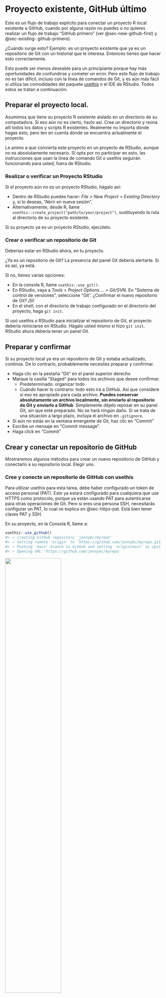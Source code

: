 # Proyecto existente, GitHub último {#sec-existing-github-last}

Este es un flujo de trabajo explícito para conectar un proyecto R local existente a GitHub, cuando por alguna razón no puedes o no quieres realizar un flujo de trabajo "GitHub primero" (ver @sec-new-github-first) y @sec-existing- github-primero).

¿Cuándo surge esto? Ejemplo: es un proyecto existente que ya es un repositorio de Git con un historial que le interesa. Entonces tienes que hacer esto correctamente.

Esto puede ser menos deseable para un principiante porque hay más oportunidades de confundirse y cometer un error. Pero este flujo de trabajo no es tan difícil, incluso con la línea de comandos de Git, y es aún más fácil si utiliza las comodidades del paquete [usethis](https://cran.r-project.org/package=usethis) o el IDE de RStudio. Todos estos se tratan a continuación.

## Preparar el proyecto local.

Asumimos que tiene su proyecto R existente aislado en un directorio de su computadora. Si eso aún no es cierto, hazlo así. Cree un directorio y reúna allí todos los datos y scripts R existentes. Realmente no importa dónde hagas esto, pero ten en cuenta dónde se encuentra actualmente el proyecto.

Le animo a que convierta este proyecto en un proyecto de RStudio, aunque no es absolutamente necesario. Si opta por no participar en esto, las instrucciones que usan la línea de comando Git o usethis seguirán funcionando para usted, fuera de RStudio.

### Realizar o verificar un Proyecto RStudio

Si el proyecto aún no es un proyecto RStudio, hágalo así:

-   Dentro de RStudio puedes hacer: *File \> New Project \> Existing Directory* y, si lo deseas, "Abrir en nueva sesión".
-   Alternativamente, desde R, llame `usethis::create_project("path/to/your/project")`, sustituyendo la ruta al directorio de su proyecto existente.

Si su proyecto ya es un proyecto RStudio, ejecútelo.

### Crear o verificar un repositorio de Git

Deberías estar en RStudio ahora, en tu proyecto.

¿Ya es un repositorio de Git? La presencia del panel Git debería alertarte. Si es así, ya está.

Si no, tienes varias opciones:

-   En la consola R, llame `usethis::use_git()`.
-   En RStudio, vaya a *Tools \> Project Options ... \> Git/SVN*. En "Sistema de control de versiones", seleccione "Git". ¿Confirmar el nuevo repositorio de Git? ¡Sí!
-   En el shell, con el directorio de trabajo configurado en el directorio del proyecto, haga `git init`.

Si usó usethis o RStudio para inicializar el repositorio de Git, el proyecto debería reiniciarse en RStudio. Hágalo usted mismo si hizo `git init`. RStudio ahora debería tener un panel Git.

## Preparar y confirmar

Si su proyecto local ya era un repositorio de Git y estaba actualizado, continúe. De lo contrario, probablemente necesites preparar y confirmar.

-   Haga clic en la pestaña "Git" en el panel superior derecho
-   Marque la casilla "Staged" para todos los archivos que desee confirmar.
    -   Predeterminado: organizar todo
    -   Cuándo hacer lo contrario: todo esto irá a GitHub. Así que considere si eso es apropiado para cada archivo. **Puedes conservar absolutamente un archivo localmente, sin enviarlo al repositorio de Git y enviarlo a GitHub**. Simplemente déjelo reposar en su panel Git, sin que esté preparado. No se hará ningún daño. Si se trata de una situación a largo plazo, incluya el archivo en `.gitignore`.
-   Si aún no estás en la ventana emergente de Git, haz clic en "Commit"
-   Escribe un mensaje en "Commit message".
-   Haga click en "Commit"

## Crear y conectar un repositorio de GitHub

Mostraremos algunos métodos para crear un nuevo repositorio de GitHub y conectarlo a su repositorio local. Elegir uno.

### Cree y conecte un repositorio de GitHub con usethis

Para utilizar usethis para esta tarea, debe haber configurado un token de acceso personal (PAT). Esto ya estará configurado para cualquiera que use HTTPS como protocolo, porque ya están usando PAT para autenticarse para otras operaciones de Git. Pero si eres una persona SSH, necesitarás configurar un PAT, lo cual se explica en @sec-https-pat. Está bien tener claves PAT y SSH.

En su proyecto, en la Consola R, llame a:

```r
usethis::use_github()
#> ✓ Creating GitHub repository 'jennybc/myrepo'
#> ✓ Setting remote 'origin' to 'https://github.com/jennybc/myrepo.git'
#> ✓ Pushing 'main' branch to GitHub and setting 'origin/main' as upstream branch
#> ✓ Opening URL 'https://github.com/jennybc/myrepo'
```

![](img/use_github.jpeg){fig-alt="usethis::use_github() connects a local repo to a new GitHub repo." fig-align="center" width="60%"}

`usethis::use_github()` hace lo siguiente:

-   Crea un nuevo repositorio en GitHub.
-   Configura ese nuevo repositorio como el remoto `origin` para el repositorio local.
-   Configura tu rama local predeterminada (por ejemplo, `main`) para rastrear la misma en `origin` y realiza un envío inicial.
-   Abre el nuevo repositorio en tu navegador.

### Cree y conecte un repositorio de GitHub sin usar esto

Primero, necesitas crear un nuevo repositorio en GitHub.

```r
dat <- list(
  repository_name_text = glue::glue("
    Idealmente, este será el nombre del directorio de su proyecto local (y\\
    del Proyecto RStudio). ¿Por qué confundirse? Pero debe ser un nombre de\\
    repositorio de GitHub válido, lo que significa que solo se permiten \\
    letras, dígitos, `-`, `.` o `_`. Para proyectos futuros, piense en esto\\
    con anticipación, es decir, asegúrese de que el nombre local de cada\\
    proyecto también sea un nombre de repositorio de GitHub válido."),
  description_text = glue::glue("
    \"Análisis del material\" o cualquier breve descripción del proyecto.\\
    Escribe esto para humanos."),
  initialize_text = "**NO inicialices este repositorio con nada**."
)
insert <- glue::glue_data(
  dat,
  readr::read_file("child-create-a-github-repo.Rmd"),
  .open = "<<<", .close = ">>>"
)
res <- knitr::knit_child(text = insert, quiet = TRUE)
cat(res, sep = '\n')
```

#### Conecte el repositorio local al repositorio de GitHub con RStudio

Haga clic en "dos cuadros morados y un cuadrado blanco" en el panel de Git. Haga clic en "Add remote". Pegue aquí la URL del repositorio de GitHub y elija un nombre remoto, casi con seguridad `origin`. Ahora "Add".

Deberíamos volver al cuadro de diálogo "New branch" (si no, haga clic nuevamente en "dos cuadros morados y un cuadrado blanco" en el panel de Git). Supongo que estás en la rama `main` y quieres que rastree `main` en GitHub (o cualquier rama predeterminada que estés usando). Ingrese `main` como nombre de la rama y asegúrese de que "Sync branch with remote" esté marcado. Haga clic en "Create" (sí, aunque la rama ya existe). En el siguiente cuadro de diálogo, elija "overwrite".

#### Conecte el repositorio local al repositorio de GitHub con la línea de comando

En un shell, haz esto, sustituyendo tu URL:

``` console
git remote add origin https://github.com/jennybc/myrepo.git
```

Envie y consolide la relación de seguimiento entre su rama `main` local y `main` en GitHub (o como se llame su rama predeterminada):

``` console
git push --set-upstream origin main
```

## Confirme los archivos locales propagados al control remoto de GitHub

Vuelve al navegador. Supongo que todavía estamos viendo su nuevo repositorio de GitHub.

Actualizar.

Deberías ver todos los archivos del proyecto que confirmaste allí.

Si este proyecto ya tenía un historial de Git, debería reflejarse en GitHub.

## El fin

```r
cat(readLines("child-the-end-of-repo-setup.Rmd"), sep = '\n')
```
